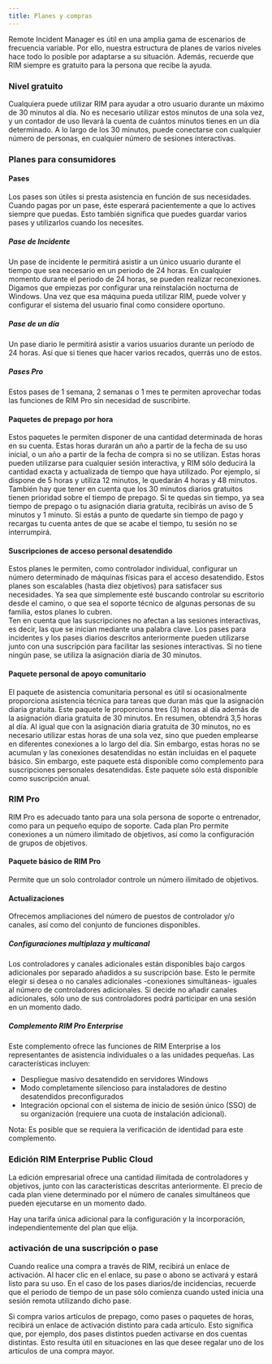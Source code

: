 ```yaml
---
title: Planes y compras
---
```



Remote Incident Manager es útil en una amplia gama de escenarios de frecuencia variable. Por ello, nuestra estructura de planes de varios niveles hace todo lo posible por adaptarse a su situación. Además, recuerde que RIM siempre es gratuito para la persona que recibe la ayuda.

### Nivel gratuito

Cualquiera puede utilizar RIM para ayudar a otro usuario durante un máximo de 30 minutos al día. No es necesario utilizar estos minutos de una sola vez, y un contador de uso llevará la cuenta de cuántos minutos tienes en un día determinado. A lo largo de los 30 minutos, puede conectarse con cualquier número de personas, en cualquier número de sesiones interactivas.

### Planes para consumidores

#### Pases

Los pases son útiles si presta asistencia en función de sus necesidades. Cuando pagas por un pase, éste esperará pacientemente a que lo actives siempre que puedas. Esto también significa que puedes guardar varios pases y utilizarlos cuando los necesites.

##### Pase de Incidente

Un pase de incidente le permitirá asistir a un único usuario durante el tiempo que sea necesario en un periodo de 24 horas. En cualquier momento durante el periodo de 24 horas, se pueden realizar reconexiones. Digamos que empiezas por configurar una reinstalación nocturna de Windows. Una vez que esa máquina pueda utilizar RIM, puede volver y configurar el sistema del usuario final como considere oportuno.

##### Pase de un día

Un pase diario le permitirá asistir a varios usuarios durante un período de 24 horas. Así que si tienes que hacer varios recados, querrás uno de estos.

##### Pases Pro

Estos pases de 1 semana, 2 semanas o 1 mes te permiten aprovechar todas las funciones de RIM Pro sin necesidad de suscribirte.

#### Paquetes de prepago por hora

Estos paquetes le permiten disponer de una cantidad determinada de horas en su cuenta. Estas horas durarán un año a partir de la fecha de su uso inicial, o un año a partir de la fecha de compra si no se utilizan.
Estas horas pueden utilizarse para cualquier sesión interactiva, y RIM sólo deducirá la cantidad exacta y actualizada de tiempo que haya utilizado. Por ejemplo, si dispone de 5 horas y utiliza 12 minutos, le quedarán 4 horas y 48 minutos. También hay que tener en cuenta que los 30 minutos diarios gratuitos tienen prioridad sobre el tiempo de prepago. Si te quedas sin tiempo, ya sea tiempo de prepago o tu asignación diaria gratuita, recibirás un aviso de 5 minutos y 1 minuto. Si estás a punto de quedarte sin tiempo de pago y recargas tu cuenta antes de que se acabe el tiempo, tu sesión no se interrumpirá.

#### Suscripciones de acceso personal desatendido

Estos planes le permiten, como controlador individual, configurar un número determinado de máquinas físicas para el acceso desatendido. Estos planes son escalables (hasta diez objetivos) para satisfacer sus necesidades. Ya sea que simplemente esté buscando controlar su escritorio desde el camino, o que sea el soporte técnico de algunas personas de su familia, estos planes lo cubren.  
Ten en cuenta que las suscripciones no afectan a las sesiones interactivas, es decir, las que se inician mediante una palabra clave. Los pases para incidentes y los pases diarios descritos anteriormente pueden utilizarse junto con una suscripción para facilitar las sesiones interactivas. Si no tiene ningún pase, se utiliza la asignación diaria de 30 minutos.

#### Paquete personal de apoyo comunitario

El paquete de asistencia comunitaria personal es útil si ocasionalmente proporciona asistencia técnica para tareas que duran más que la asignación diaria gratuita. Este paquete le proporciona tres (3) horas al día además de la asignación diaria gratuita de 30 minutos. En resumen, obtendrá 3,5 horas al día. Al igual que con la asignación diaria gratuita de 30 minutos, no es necesario utilizar estas horas de una sola vez, sino que pueden emplearse en diferentes conexiones a lo largo del día. Sin embargo, estas horas no se acumulan y las conexiones desatendidas no están incluidas en el paquete básico. Sin embargo, este paquete está disponible como complemento para suscripciones personales desatendidas. Este paquete sólo está disponible como suscripción anual.

### RIM Pro

RIM Pro es adecuado tanto para una sola persona de soporte o entrenador, como para un pequeño equipo de soporte. Cada plan Pro permite conexiones a un número ilimitado de objetivos, así como la configuración de grupos de objetivos.

#### Paquete básico de RIM Pro

Permite que un solo controlador controle un número ilimitado de objetivos.

#### Actualizaciones

Ofrecemos ampliaciones del número de puestos de controlador y/o canales, así como del conjunto de funciones disponibles.

##### Configuraciones multiplaza y multicanal

Los controladores y canales adicionales están disponibles bajo cargos adicionales por separado añadidos a su suscripción base. Esto le permite elegir si desea o no canales adicionales -conexiones simultáneas- iguales al número de controladores adicionales. Si decide no añadir canales adicionales, sólo uno de sus controladores podrá participar en una sesión en un momento dado. 

##### Complemento RIM Pro Enterprise

Este complemento ofrece las funciones de RIM Enterprise a los representantes de asistencia individuales o a las unidades pequeñas. Las características incluyen:
* Despliegue masivo desatendido en servidores Windows
* Modo completamente silencioso para instaladores de destino desatendidos preconfigurados
* Integración opcional con el sistema de inicio de sesión único (SSO) de su organización (requiere una cuota de instalación adicional).

Nota: Es posible que se requiera la verificación de identidad para este complemento.

### Edición RIM Enterprise Public Cloud

La edición empresarial ofrece una cantidad ilimitada de controladores y objetivos, junto con las características descritas anteriormente. El precio de cada plan viene determinado por el número de canales simultáneos que pueden ejecutarse en un momento dado.

Hay una tarifa única adicional para la configuración y la incorporación, independientemente del plan que elija.  

### activación de una suscripción o pase

Cuando realice una compra a través de RIM, recibirá un enlace de activación. Al hacer clic en el enlace, su pase o abono se activará y estará listo para su uso. En el caso de los pases diarios/de incidencias, recuerde que el periodo de tiempo de un pase sólo comienza cuando usted inicia una sesión remota utilizando dicho pase.

Si compra varios artículos de prepago, como pases o paquetes de horas, recibirá un enlace de activación distinto para cada artículo. Esto significa que, por ejemplo, dos pases distintos pueden activarse en dos cuentas distintas. Esto resulta útil en situaciones en las que desee regalar uno de los artículos de una compra mayor.